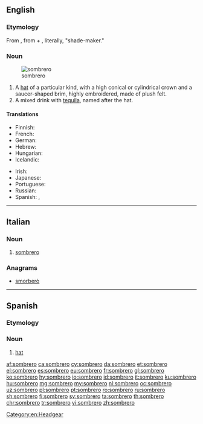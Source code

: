 ==English==

===Etymology===
From {{etyl|es|en}} {{term|sombrero||hat|lang=es}}, from {{term|sombra||shadow, shade|lang=es}} + {{term|-ero|lang=es}}, literally, "shade-maker."

===Noun===
{{en-noun}}
[[File:Sombrero (PSF).png|thumb|sombrero]]

# A [[hat]] of a particular kind, with a high conical or cylindrical crown and a saucer-shaped brim, highly embroidered, made of plush felt.
# A mixed drink with [[tequila]], named after the hat.

====Translations====
{{trans-top|hat}}
* Finnish: {{t+|fi|sombrero}}
* French: {{t+|fr|sombréro|m}}
* German: {{t+|de|Sombrero}}
* Hebrew: {{t+|he|סומבררו|m|sc=Hebr}}
* Hungarian: {{t|hu|szombréró}}
* Icelandic: {{t|is|mexíkanahattur|m}}
{{trans-mid}}
* Irish: {{t|ga|soimbréaró}}
* Japanese: {{t|ja|ソンブレロ|tr=sonburero}}
* Portuguese: {{t|pt|sombreiro|m}}
* Russian: {{t+|ru|сомбреро|n|tr=sombréro}}
* Spanish: {{t|es|sombrero mexicano|m}}, {{qualifier|Mexico}} {{t|es|sombrero de charro|m}}
{{trans-bottom}}

{{trans-top|drink}}
{{trans-mid}}
{{trans-bottom}}

[[Category:en:Headgear]]

----

==Italian==

===Noun===
{{it-noun|m}}

# [[#English|sombrero]]

===Anagrams===
* [[smorberò#Italian|smorberò]]

----
==Spanish==

===Etymology===
{{suffix|sombra|ero|lang=es}}

===Noun===
{{es-noun|m|sombreros}}

# [[hat]]

[[af:sombrero]]
[[ca:sombrero]]
[[cy:sombrero]]
[[da:sombrero]]
[[et:sombrero]]
[[el:sombrero]]
[[es:sombrero]]
[[eu:sombrero]]
[[fr:sombrero]]
[[gl:sombrero]]
[[ko:sombrero]]
[[hy:sombrero]]
[[io:sombrero]]
[[id:sombrero]]
[[it:sombrero]]
[[ku:sombrero]]
[[hu:sombrero]]
[[mg:sombrero]]
[[my:sombrero]]
[[nl:sombrero]]
[[oc:sombrero]]
[[uz:sombrero]]
[[pl:sombrero]]
[[pt:sombrero]]
[[ro:sombrero]]
[[ru:sombrero]]
[[sh:sombrero]]
[[fi:sombrero]]
[[sv:sombrero]]
[[ta:sombrero]]
[[th:sombrero]]
[[chr:sombrero]]
[[tr:sombrero]]
[[vi:sombrero]]
[[zh:sombrero]]